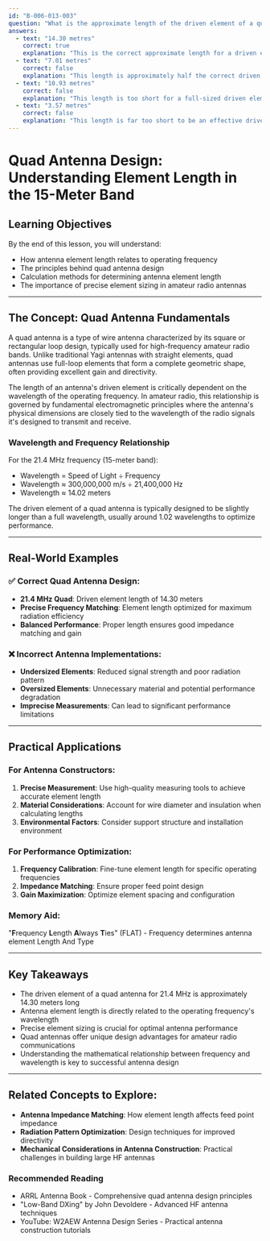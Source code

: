 ```yaml
---
id: "B-006-013-003"
question: "What is the approximate length of the driven element of a quad antenna designed for 21.4 MHz?"
answers:
  - text: "14.30 metres"
    correct: true
    explanation: "This is the correct approximate length for a driven element in a quad antenna designed for the 21.4 MHz (15-meter) band. The calculation is based on the fundamental principle that an antenna's element length is directly related to the wavelength of the operating frequency. In this case, the full wavelength at 21.4 MHz is approximately 14.02 meters, and the driven element is typically designed to be about 1.02 wavelengths long, resulting in the 14.30-meter length."
  - text: "7.01 metres"
    correct: false
    explanation: "This length is approximately half the correct driven element length for a quad antenna at 21.4 MHz. While half-wave lengths are important in antenna design, this specific measurement would result in a significantly underperforming antenna that would not effectively radiate or receive signals in the 15-meter band."
  - text: "10.93 metres"
    correct: false
    explanation: "This length is too short for a full-sized driven element in a quad antenna designed for 21.4 MHz. It would result in poor antenna performance, reduced gain, and inefficient radiation of radio signals in the 15-meter band."
  - text: "3.57 metres"
    correct: false
    explanation: "This length is far too short to be an effective driven element for a quad antenna at 21.4 MHz. Such a short element would create severe impedance mismatches and would be unable to efficiently radiate or receive signals in the 15-meter band."
---
```


# Quad Antenna Design: Understanding Element Length in the 15-Meter Band

## Learning Objectives
By the end of this lesson, you will understand:
- How antenna element length relates to operating frequency
- The principles behind quad antenna design
- Calculation methods for determining antenna element length
- The importance of precise element sizing in amateur radio antennas

---

## The Concept: Quad Antenna Fundamentals

A quad antenna is a type of wire antenna characterized by its square or rectangular loop design, typically used for high-frequency amateur radio bands. Unlike traditional Yagi antennas with straight elements, quad antennas use full-loop elements that form a complete geometric shape, often providing excellent gain and directivity.

The length of an antenna's driven element is critically dependent on the wavelength of the operating frequency. In amateur radio, this relationship is governed by fundamental electromagnetic principles where the antenna's physical dimensions are closely tied to the wavelength of the radio signals it's designed to transmit and receive.

### Wavelength and Frequency Relationship

For the 21.4 MHz frequency (15-meter band):
- Wavelength = Speed of Light ÷ Frequency
- Wavelength ≈ 300,000,000 m/s ÷ 21,400,000 Hz
- Wavelength ≈ 14.02 meters

The driven element of a quad antenna is typically designed to be slightly longer than a full wavelength, usually around 1.02 wavelengths to optimize performance.

---

## Real-World Examples

### ✅ Correct Quad Antenna Design:
- **21.4 MHz Quad**: Driven element length of 14.30 meters
- **Precise Frequency Matching**: Element length optimized for maximum radiation efficiency
- **Balanced Performance**: Proper length ensures good impedance matching and gain

### ❌ Incorrect Antenna Implementations:
- **Undersized Elements**: Reduced signal strength and poor radiation pattern
- **Oversized Elements**: Unnecessary material and potential performance degradation
- **Imprecise Measurements**: Can lead to significant performance limitations

---

## Practical Applications

### For Antenna Constructors:
1. **Precise Measurement**: Use high-quality measuring tools to achieve accurate element length
2. **Material Considerations**: Account for wire diameter and insulation when calculating lengths
3. **Environmental Factors**: Consider support structure and installation environment

### For Performance Optimization:
1. **Frequency Calibration**: Fine-tune element length for specific operating frequencies
2. **Impedance Matching**: Ensure proper feed point design
3. **Gain Maximization**: Optimize element spacing and configuration

### Memory Aid:
"**F**requency **L**ength **A**lways **T**ies" (FLAT) - Frequency determines antenna element Length And Type

---

## Key Takeaways

- The driven element of a quad antenna for 21.4 MHz is approximately 14.30 meters long
- Antenna element length is directly related to the operating frequency's wavelength
- Precise element sizing is crucial for optimal antenna performance
- Quad antennas offer unique design advantages for amateur radio communications
- Understanding the mathematical relationship between frequency and wavelength is key to successful antenna design

---

## Related Concepts to Explore:
- **Antenna Impedance Matching**: How element length affects feed point impedance
- **Radiation Pattern Optimization**: Design techniques for improved directivity
- **Mechanical Considerations in Antenna Construction**: Practical challenges in building large HF antennas

### Recommended Reading
- ARRL Antenna Book - Comprehensive quad antenna design principles
- "Low-Band DXing" by John Devoldere - Advanced HF antenna techniques
- YouTube: W2AEW Antenna Design Series - Practical antenna construction tutorials